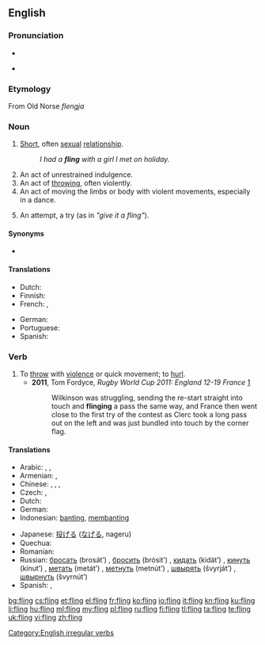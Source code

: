 ==English==

===Pronunciation===
* {{IPA|/ˈflɪŋ/}}
* {{audio|en-us-fling.ogg|Audio (US)}}
*: {{rhymes|ɪŋ}}

===Etymology===
From Old Norse ''flengja''

===Noun===
{{en-noun}}

# [[short|Short]], often [[sexual]] [[relationship]].
#: ''I had a '''fling''' with a girl I met on holiday.''
# An act of unrestrained indulgence.
# An act of [[throw]]ing, often violently.
# An act of moving the limbs or body with violent movements, especially in a dance.
# {{figuratively}} An attempt, a try (as in ''"give it a fling"'').

====Synonyms====
* {{l|en|hookup}}

====Translations====
{{trans-top|short sexual relationship}}
* Dutch: {{t-|nl|slippertje|n}}
* Finnish: {{t+|fi|säätö}}
* French: {{t+|fr|aventure|f}}, {{t+|fr|passade|f}}
{{trans-mid}}
* German: {{t+|de|Affäre|f}}
* Portuguese: {{t+|pt|caso|m}}
* Spanish: {{t+|es|aventura|f}}
{{trans-bottom}}

===Verb===
{{en-verb|flings|flinging|flung}}

# To [[throw]] with [[violence]] or quick movement; to [[hurl]].
#* '''2011''', Tom Fordyce, ''Rugby World Cup 2011: England 12-19 France'' [http://news.bbc.co.uk/sport1/hi/rugby_union/15210221.stm]
#*: Wilkinson was struggling, sending the re-start straight into touch and '''flinging''' a pass the same way, and France then went close to the first try of the contest as Clerc took a long pass out on the left and was just bundled into touch by the corner flag.

====Translations====
{{trans-top|to fling}}
* Arabic: {{t+|ar|صب|tr=Sabba}}, {{t-|ar|رمى|tr=rammaa}}, {{t+|ar|اندفع|tr=indafa`a}}
* Armenian: {{t-|hy|նետել|tr=netel}},  {{t-|hy|գցել|tr=gc’el}}
* Chinese: {{zh-tsp|拋|抛|pāo}}, {{t-|cmn|投|tr=tóu|sc=Hani}}, {{zh-tsp|鑄|铸|zhù}}, {{t-|cmn|扔|tr=rēng|sc=Hani}}
* Czech: {{t-|cs|mrštit}},  {{t+|cs|hodit}}
* Dutch: {{t+|nl|smijten}}
* German: {{t+|de|schleudern}}
* Indonesian: [[banting]], [[banting|membanting]]
{{trans-mid}}
* Japanese: [[投げる]] ([[なげる]], nageru)
* Quechua: {{t-|qu|chuqay}}
* Romanian: {{t+|ro|arunca}}
* Russian: [[бросать]] (brosát’) {{impf}}, [[бросить]] (brósit’) {{pf.}}, [[кидать]] (kidát’) {{impf}}, [[кинуть]] (kínut’) {{pf.}}, [[метать]] (metát’) {{impf}}, [[метнуть]] (metnút’) {{pf.}}, [[швырять]] (švyrját’) {{impf}}, [[швырнуть]] (švyrnút’) {{pf.}}
* Spanish: {{t+|es|aventar}}, {{t+|es|lanzar}}
{{trans-bottom}}

[[Category:English irregular verbs]]

[[bg:fling]]
[[cs:fling]]
[[et:fling]]
[[el:fling]]
[[fr:fling]]
[[ko:fling]]
[[io:fling]]
[[it:fling]]
[[kn:fling]]
[[ku:fling]]
[[li:fling]]
[[hu:fling]]
[[ml:fling]]
[[my:fling]]
[[pl:fling]]
[[ru:fling]]
[[fi:fling]]
[[tl:fling]]
[[ta:fling]]
[[te:fling]]
[[uk:fling]]
[[vi:fling]]
[[zh:fling]]
